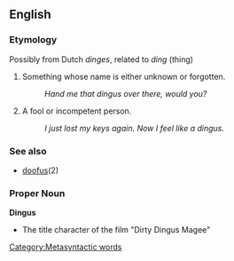 ==English==

===Etymology===
Possibly from Dutch ''dinges'', related to ''ding'' (thing)

# Something whose name is either unknown or forgotten. [[Category:Metasyntactic words]]
#: ''Hand me that dingus over there, would you?''
# A fool or incompetent person.
#: ''I just lost my keys again.  Now I feel like a dingus.''

===See also===
*[[doofus]](2)

===Proper Noun===
'''Dingus'''

* The title character of the film "Dirty Dingus Magee"